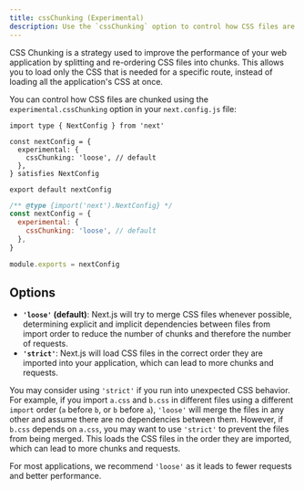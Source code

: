 ```yaml
---
title: cssChunking (Experimental)
description: Use the `cssChunking` option to control how CSS files are chunked in your Next.js application.
---
```


CSS Chunking is a strategy used to improve the performance of your web application by splitting and re-ordering CSS files into chunks. This allows you to load only the CSS that is needed for a specific route, instead of loading all the application's CSS at once.

You can control how CSS files are chunked using the `experimental.cssChunking` option in your `next.config.js` file:

```tsx filename="next.config.ts" switcher
import type { NextConfig } from 'next'

const nextConfig = {
  experimental: {
    cssChunking: 'loose', // default
  },
} satisfies NextConfig

export default nextConfig
```

```js filename="next.config.js" switcher
/** @type {import('next').NextConfig} */
const nextConfig = {
  experimental: {
    cssChunking: 'loose', // default
  },
}

module.exports = nextConfig
```

## Options

- **`'loose'` (default)**: Next.js will try to merge CSS files whenever possible, determining explicit and implicit dependencies between files from import order to reduce the number of chunks and therefore the number of requests.
- **`'strict'`**: Next.js will load CSS files in the correct order they are imported into your application, which can lead to more chunks and requests.

You may consider using `'strict'` if you run into unexpected CSS behavior. For example, if you import `a.css` and `b.css` in different files using a different `import` order (`a` before `b`, or `b` before `a`), `'loose'` will merge the files in any other and assume there are no dependencies between them. However, if `b.css` depends on `a.css`, you may want to use `'strict'` to prevent the files from being merged. This loads the CSS files in the order they are imported, which can lead to more chunks and requests.

For most applications, we recommend `'loose'` as it leads to fewer requests and better performance.
